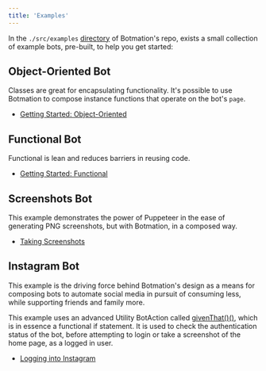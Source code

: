 ---
title: 'Examples'
---

In the `./src/examples` [directory](https://github.com/mrWh1te/Botmation/tree/master/src/examples) of Botmation's repo, exists a small collection of example bots, pre-built, to help you get started:

## Object-Oriented Bot
Classes are great for encapsulating functionality. It's possible to use Botmation to compose instance functions that operate on the bot's `page`.

- [Getting Started: Object-Oriented](https://github.com/mrWh1te/Botmation/tree/master/src/examples/simple_objectoriented.ts)

## Functional Bot
Functional is lean and reduces barriers in reusing code.

- [Getting Started: Functional](https://github.com/mrWh1te/Botmation/tree/master/src/examples/simple_functional.ts)

## Screenshots Bot
This example demonstrates the power of Puppeteer in the ease of generating PNG screenshots, but with Botmation, in a composed way.

- [Taking Screenshots](https://github.com/mrWh1te/Botmation/tree/master/src/examples/screenshots.ts)

## Instagram Bot
This example is the driving force behind Botmation's design as a means for composing bots to automate social media in pursuit of consuming less, while supporting friends and family more.

This example uses an advanced Utility BotAction called [givenThat()()](api/utilities#given-that), which is in essence a functional if statement. It is used to check the authentication status of the bot, before attempting to login or take a screenshot of the home page, as a logged in user.

- [Logging into Instagram](https://github.com/mrWh1te/Botmation/tree/master/src/examples/instagram.ts)